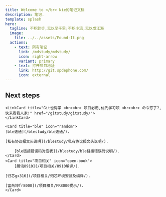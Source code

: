 ```yaml
---
title: Welcome to </br> Nie的笔记文档
description: 笔记.
template: splash
hero:
  tagline: 不积跬步,无以至千里;不积小流,无以成江海
  image:
    file: ../../assets/Found-It.png
  actions:
    - text: 所有笔记
      link: /mdstudy/mdstudy/
      icon: right-arrow
      variant: primary
    - text: 打开项目地址
      link: http://git.spdephone.com/
      icon: external
---
```



## Next steps

<CardGrid stagger>
	<LinkCard  title="我也要学md! <br><br> markdown10分钟快速入门 <br><br> 常用基础语法的介绍 <br><br> 点击进入吧!!!"
	href="/mdstudy/mdstudy/"></LinkCard>
	
	<LinkCard title="Git也得学 <br><br> 项目必用,优先学习项 <br><br> 命令忘了?,快来看看人家!" href="/gitstudy/gitstudy/">
	</LinkCard>

	<Card title="ble" icon="random">
    [ble速通](/blestudy/ble速通/).  

    [私有协议报文头说明](/blestudy/私有协议报文头说明/).

		[ble链接错误码对应表](/blestudy/ble链接错误码说明/).
	</Card>
	<Card title="项目相关" icon="open-book">
		[展讯8910](/项目相关/8910编译/).  

    [归芯gx316](/项目相关/归芯环境安装及编译/).  

    [富芮坤fr8000](/项目相关/FR8000提示/).
	</Card>
</CardGrid>
